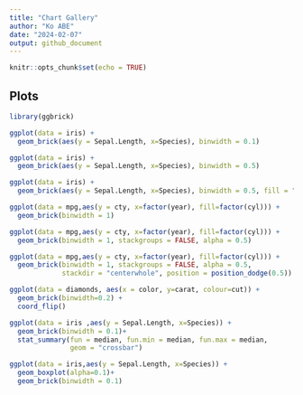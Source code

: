 ```yaml
---
title: "Chart Gallery"
author: "Ko ABE"
date: "2024-02-07"
output: github_document
---
```


```r
knitr::opts_chunk$set(echo = TRUE)
```

## Plots

```r
library(ggbrick)

ggplot(data = iris) +
  geom_brick(aes(y = Sepal.Length, x=Species), binwidth = 0.1)

ggplot(data = iris) +
  geom_brick(aes(y = Sepal.Length, x=Species), binwidth = 0.5)

ggplot(data = iris) +
  geom_brick(aes(y = Sepal.Length, x=Species), binwidth = 0.5, fill = "grey30")

ggplot(data = mpg,aes(y = cty, x=factor(year), fill=factor(cyl))) +
  geom_brick(binwidth = 1)
```

```r
ggplot(data = mpg,aes(y = cty, x=factor(year), fill=factor(cyl))) +
  geom_brick(binwidth = 1, stackgroups = FALSE, alpha = 0.5)

ggplot(data = mpg,aes(y = cty, x=factor(year), fill=factor(cyl))) +
  geom_brick(binwidth = 1, stackgroups = FALSE, alpha = 0.5,
             stackdir = "centerwhole", position = position_dodge(0.5))

ggplot(data = diamonds, aes(x = color, y=carat, colour=cut)) +
  geom_brick(binwidth=0.2) +
  coord_flip()
```

```r
ggplot(data = iris ,aes(y = Sepal.Length, x=Species)) +
  geom_brick(binwidth = 0.1)+
  stat_summary(fun = median, fun.min = median, fun.max = median,
               geom = "crossbar")

ggplot(data = iris,aes(y = Sepal.Length, x=Species)) +
  geom_boxplot(alpha=0.1)+
  geom_brick(binwidth = 0.1)
```


